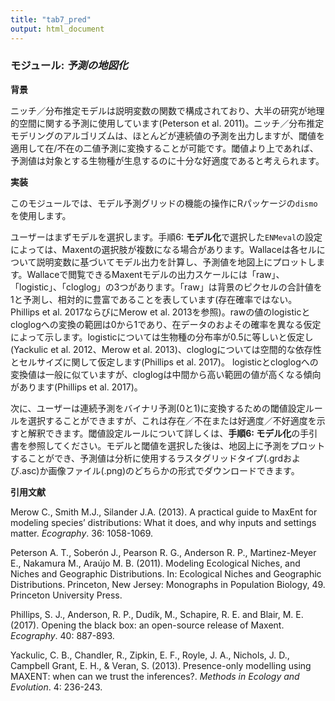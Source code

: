 ```yaml
---
title: "tab7_pred"
output: html_document
---
```


### **モジュール:** ***予測の地図化*** 

**背景**  

ニッチ／分布推定モデルは説明変数の関数で構成されており、大半の研究が地理的空間に関する予測に使用しています(Peterson et al. 2011)。ニッチ／分布推定モデリングのアルゴリズムは、ほとんどが連続値の予測を出力しますが、閾値を適用して在/不在の二値予測に変換することが可能です。閾値より上であれば、予測値は対象とする生物種が生息するのに十分な好適度であると考えられます。

**実装** 

このモジュールでは、モデル予測グリッドの機能の操作にRパッケージの`dismo`を使用します。

ユーザーはまずモデルを選択します。手順6: **モデル化**で選択した`ENMeval`の設定によっては、Maxentの選択肢が複数になる場合があります。Wallaceは各セルについて説明変数に基づいてモデル出力を計算し、予測値を地図上にプロットします。Wallaceで閲覧できるMaxentモデルの出力スケールには「raw」、「logistic」、「cloglog」の3つがあります。「raw」は背景のピクセルの合計値を1と予測し、相対的に豊富であることを表しています(存在確率ではない。Phillips et al. 2017ならびにMerow et al. 2013を参照)。rawの値のlogisticとcloglogへの変換の範囲は0から1であり、在データのおよその確率を異なる仮定によって示します。logisticについては生物種の分布率が0.5に等しいと仮定し(Yackulic et al. 2012、Merow et al. 2013)、cloglogについては空間的な依存性とセルサイズに関して仮定します(Phillips et al. 2017)。 logisticとcloglogへの変換値は一般に似ていますが、cloglogは中間から高い範囲の値が高くなる傾向があります(Phillips et al. 2017)。

次に、ユーザーは連続予測をバイナリ予測(0と1)に変換するための閾値設定ルールを選択することができますが、これは存在／不在または好適度／不好適度を示すと解釈できます。閾値設定ルールについて詳しくは、**手順6: モデル化**の手引書を参照してください。モデルと閾値を選択した後は、地図上に予測をプロットすることができ、予測値は分析に使用するラスタグリッドタイプ(.grdおよび.asc)か画像ファイル(.png)のどちらかの形式でダウンロードできます。

**引用文献**

Merow C., Smith M.J., Silander J.A. (2013). A practical guide to MaxEnt for modeling species' distributions: What it does, and why inputs and settings matter. *Ecography*. 36: 1058-1069.

Peterson A. T., Soberón J., Pearson R. G., Anderson R. P., Martinez-Meyer E., Nakamura M., Araújo M. B. (2011). Modeling Ecological Niches, and Niches and Geographic Distributions. In: Ecological Niches and Geographic Distributions. Princeton, New Jersey: Monographs in Population Biology, 49. Princeton University Press.

Phillips, S. J., Anderson, R. P., Dudík, M., Schapire, R. E. and Blair, M. E. (2017). Opening the black box: an open-source release of Maxent. *Ecography*. 40: 887-893.

Yackulic, C. B., Chandler, R., Zipkin, E. F., Royle, J. A., Nichols, J. D., Campbell Grant, E. H., & Veran, S. (2013). Presence-only modelling using MAXENT: when can we trust the inferences?. *Methods in Ecology and Evolution*. 4: 236-243.
